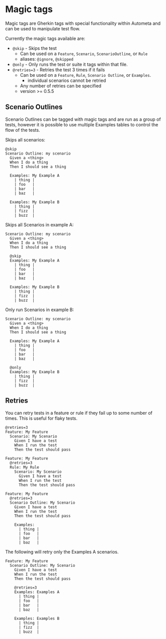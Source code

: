 # Magic tags

Magic tags are Gherkin tags with special functionality within
Autometa and can be used to manipulate test flow.

Currently the magic tags available are:

- `@skip` - Skips the test
  - Can be used on a `Feature`, `Scenario`, `ScenarioOutline`, or `Rule`
  - aliases: `@ignore`, `@skipped`
- `@only` - Only runs the test or suite it tags within that file.
- `@retries=3` - Retries the test 3 times if it fails
  - Can be used on a `Feature`, `Rule`, `Scenario Outline`, or `Examples`.
    - individual scenarios cannot be retried
  - Any number of retries can be specified
  - version >= 0.5.5

## Scenario Outlines

Scenario Outlines can be tagged with magic tags and are run as a group of tests,
however it is possible to use multiple Examples tables to control the flow of the tests.


Skips all scenarios:
```gherkin
@skip
Scenario Outline: my scenario
  Given a <thing>
  When I do a thing
  Then I should see a thing

  Examples: My Example A
    | thing |
    | foo   |
    | bar   |
    | baz   |

  Examples: My Example B
    | thing |
    | fizz  |
    | buzz  |
```

Skips all Scenarios in example A:
```gherkin
Scenario Outline: my scenario
  Given a <thing>
  When I do a thing
  Then I should see a thing

  @skip
  Examples: My Example A
    | thing |
    | foo   |
    | bar   |
    | baz   |

  Examples: My Example B
    | thing |
    | fizz  |
    | buzz  |
```

Only run Scenarios in example B:

```gherkin
Scenario Outline: my scenario
  Given a <thing>
  When I do a thing
  Then I should see a thing

  Examples: My Example A
    | thing |
    | foo   |
    | bar   |
    | baz   |

  @only
  Examples: My Example B
    | thing |
    | fizz  |
    | buzz  |
```

## Retries

You can retry tests in a feature or rule if they fail up to some
number of times. This is useful for flaky tests.


```gherkin title='feature file'
@retries=3
Feature: My Feature
  Scenario: My Scenario
    Given I have a test
    When I run the test
    Then the test should pass
```

```gherkin title='rule'
Feature: My Feature
  @retries=3
  Rule: My Rule
    Scenario: My Scenario
      Given I have a test
      When I run the test
      Then the test should pass
```

```gherkin title='scenario outline'
Feature: My Feature
  @retries=3
  Scenario Outline: My Scenario
    Given I have a test
    When I run the test
    Then the test should pass

    Examples:
      | thing |
      | foo   |
      | bar   |
      | baz   |
```

The following will retry only the Examples A scenarios.

```gherkin title='examples'
Feature: My Feature
  Scenario Outline: My Scenario
    Given I have a test
    When I run the test
    Then the test should pass

    @retries=3
    Examples: Examples A
      | thing |
      | foo   |
      | bar   |
      | baz   |
    
    Examples: Examples B
      | thing |
      | fizz  |
      | buzz  |
```